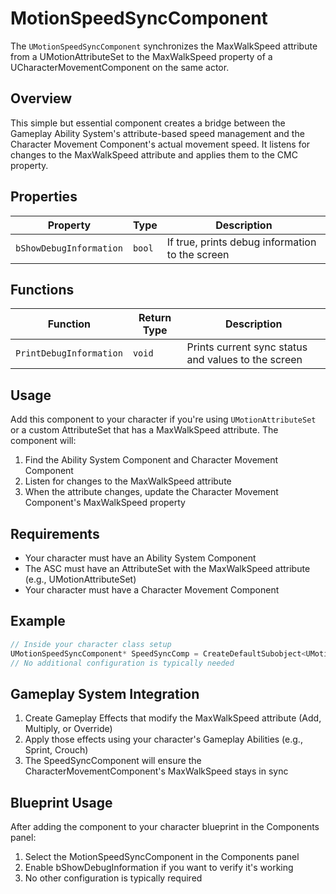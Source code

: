 # MotionSpeedSyncComponent

The `UMotionSpeedSyncComponent` synchronizes the MaxWalkSpeed attribute from a UMotionAttributeSet to the MaxWalkSpeed property of a UCharacterMovementComponent on the same actor.

## Overview

This simple but essential component creates a bridge between the Gameplay Ability System's attribute-based speed management and the Character Movement Component's actual movement speed. It listens for changes to the MaxWalkSpeed attribute and applies them to the CMC property.

## Properties

| Property | Type | Description |
|----------|------|-------------|
| `bShowDebugInformation` | `bool` | If true, prints debug information to the screen |

## Functions

| Function | Return Type | Description |
|----------|-------------|-------------|
| `PrintDebugInformation` | `void` | Prints current sync status and values to the screen |

## Usage

Add this component to your character if you're using `UMotionAttributeSet` or a custom AttributeSet that has a MaxWalkSpeed attribute. The component will:

1. Find the Ability System Component and Character Movement Component
2. Listen for changes to the MaxWalkSpeed attribute
3. When the attribute changes, update the Character Movement Component's MaxWalkSpeed property

## Requirements

- Your character must have an Ability System Component
- The ASC must have an AttributeSet with the MaxWalkSpeed attribute (e.g., UMotionAttributeSet)
- Your character must have a Character Movement Component

## Example

```cpp
// Inside your character class setup
UMotionSpeedSyncComponent* SpeedSyncComp = CreateDefaultSubobject<UMotionSpeedSyncComponent>(TEXT("SpeedSyncComponent"));
// No additional configuration is typically needed
```

## Gameplay System Integration

1. Create Gameplay Effects that modify the MaxWalkSpeed attribute (Add, Multiply, or Override)
2. Apply those effects using your character's Gameplay Abilities (e.g., Sprint, Crouch)
3. The SpeedSyncComponent will ensure the CharacterMovementComponent's MaxWalkSpeed stays in sync

## Blueprint Usage

After adding the component to your character blueprint in the Components panel:

1. Select the MotionSpeedSyncComponent in the Components panel
2. Enable bShowDebugInformation if you want to verify it's working
3. No other configuration is typically required 